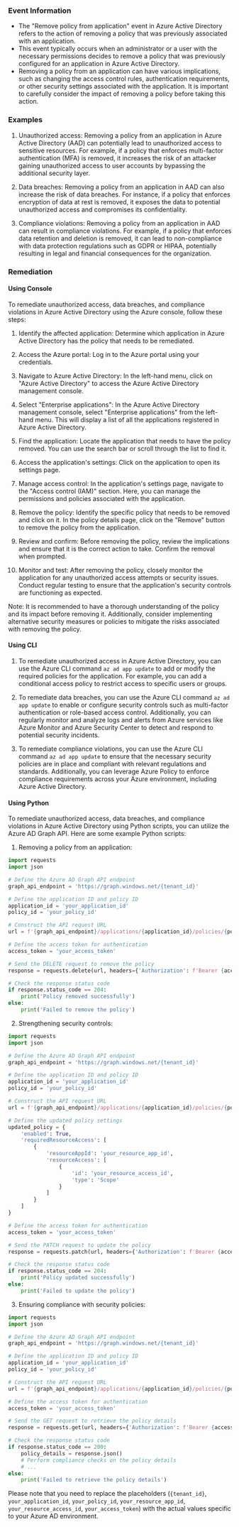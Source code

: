 
### Event Information

- The "Remove policy from application" event in Azure Active Directory refers to the action of removing a policy that was previously associated with an application.
- This event typically occurs when an administrator or a user with the necessary permissions decides to remove a policy that was previously configured for an application in Azure Active Directory.
- Removing a policy from an application can have various implications, such as changing the access control rules, authentication requirements, or other security settings associated with the application. It is important to carefully consider the impact of removing a policy before taking this action.


### Examples

1. Unauthorized access: Removing a policy from an application in Azure Active Directory (AAD) can potentially lead to unauthorized access to sensitive resources. For example, if a policy that enforces multi-factor authentication (MFA) is removed, it increases the risk of an attacker gaining unauthorized access to user accounts by bypassing the additional security layer.

2. Data breaches: Removing a policy from an application in AAD can also increase the risk of data breaches. For instance, if a policy that enforces encryption of data at rest is removed, it exposes the data to potential unauthorized access and compromises its confidentiality.

3. Compliance violations: Removing a policy from an application in AAD can result in compliance violations. For example, if a policy that enforces data retention and deletion is removed, it can lead to non-compliance with data protection regulations such as GDPR or HIPAA, potentially resulting in legal and financial consequences for the organization.

### Remediation

#### Using Console

To remediate unauthorized access, data breaches, and compliance violations in Azure Active Directory using the Azure console, follow these steps:

1. Identify the affected application: Determine which application in Azure Active Directory has the policy that needs to be remediated.

2. Access the Azure portal: Log in to the Azure portal using your credentials.

3. Navigate to Azure Active Directory: In the left-hand menu, click on "Azure Active Directory" to access the Azure Active Directory management console.

4. Select "Enterprise applications": In the Azure Active Directory management console, select "Enterprise applications" from the left-hand menu. This will display a list of all the applications registered in Azure Active Directory.

5. Find the application: Locate the application that needs to have the policy removed. You can use the search bar or scroll through the list to find it.

6. Access the application's settings: Click on the application to open its settings page.

7. Manage access control: In the application's settings page, navigate to the "Access control (IAM)" section. Here, you can manage the permissions and policies associated with the application.

8. Remove the policy: Identify the specific policy that needs to be removed and click on it. In the policy details page, click on the "Remove" button to remove the policy from the application.

9. Review and confirm: Before removing the policy, review the implications and ensure that it is the correct action to take. Confirm the removal when prompted.

10. Monitor and test: After removing the policy, closely monitor the application for any unauthorized access attempts or security issues. Conduct regular testing to ensure that the application's security controls are functioning as expected.

Note: It is recommended to have a thorough understanding of the policy and its impact before removing it. Additionally, consider implementing alternative security measures or policies to mitigate the risks associated with removing the policy.

#### Using CLI

1. To remediate unauthorized access in Azure Active Directory, you can use the Azure CLI command `az ad app update` to add or modify the required policies for the application. For example, you can add a conditional access policy to restrict access to specific users or groups. 

2. To remediate data breaches, you can use the Azure CLI command `az ad app update` to enable or configure security controls such as multi-factor authentication or role-based access control. Additionally, you can regularly monitor and analyze logs and alerts from Azure services like Azure Monitor and Azure Security Center to detect and respond to potential security incidents.

3. To remediate compliance violations, you can use the Azure CLI command `az ad app update` to ensure that the necessary security policies are in place and compliant with relevant regulations and standards. Additionally, you can leverage Azure Policy to enforce compliance requirements across your Azure environment, including Azure Active Directory.

#### Using Python

To remediate unauthorized access, data breaches, and compliance violations in Azure Active Directory using Python scripts, you can utilize the Azure AD Graph API. Here are some example Python scripts:

1. Removing a policy from an application:
```python
import requests
import json

# Define the Azure AD Graph API endpoint
graph_api_endpoint = 'https://graph.windows.net/{tenant_id}'

# Define the application ID and policy ID
application_id = 'your_application_id'
policy_id = 'your_policy_id'

# Construct the API request URL
url = f'{graph_api_endpoint}/applications/{application_id}/policies/{policy_id}?api-version=1.6'

# Define the access token for authentication
access_token = 'your_access_token'

# Send the DELETE request to remove the policy
response = requests.delete(url, headers={'Authorization': f'Bearer {access_token}'})

# Check the response status code
if response.status_code == 204:
    print('Policy removed successfully')
else:
    print('Failed to remove the policy')
```

2. Strengthening security controls:
```python
import requests
import json

# Define the Azure AD Graph API endpoint
graph_api_endpoint = 'https://graph.windows.net/{tenant_id}'

# Define the application ID and policy ID
application_id = 'your_application_id'
policy_id = 'your_policy_id'

# Construct the API request URL
url = f'{graph_api_endpoint}/applications/{application_id}/policies/{policy_id}?api-version=1.6'

# Define the updated policy settings
updated_policy = {
    'enabled': True,
    'requiredResourceAccess': [
        {
            'resourceAppId': 'your_resource_app_id',
            'resourceAccess': [
                {
                    'id': 'your_resource_access_id',
                    'type': 'Scope'
                }
            ]
        }
    ]
}

# Define the access token for authentication
access_token = 'your_access_token'

# Send the PATCH request to update the policy
response = requests.patch(url, headers={'Authorization': f'Bearer {access_token}'}, json=updated_policy)

# Check the response status code
if response.status_code == 204:
    print('Policy updated successfully')
else:
    print('Failed to update the policy')
```

3. Ensuring compliance with security policies:
```python
import requests
import json

# Define the Azure AD Graph API endpoint
graph_api_endpoint = 'https://graph.windows.net/{tenant_id}'

# Define the application ID and policy ID
application_id = 'your_application_id'
policy_id = 'your_policy_id'

# Construct the API request URL
url = f'{graph_api_endpoint}/applications/{application_id}/policies/{policy_id}?api-version=1.6'

# Define the access token for authentication
access_token = 'your_access_token'

# Send the GET request to retrieve the policy details
response = requests.get(url, headers={'Authorization': f'Bearer {access_token}'})

# Check the response status code
if response.status_code == 200:
    policy_details = response.json()
    # Perform compliance checks on the policy details
    # ...
else:
    print('Failed to retrieve the policy details')
```

Please note that you need to replace the placeholders (`{tenant_id}`, `your_application_id`, `your_policy_id`, `your_resource_app_id`, `your_resource_access_id`, `your_access_token`) with the actual values specific to your Azure AD environment.

